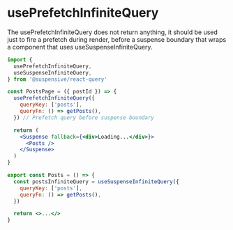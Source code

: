 
# usePrefetchInfiniteQuery

The usePrefetchInfiniteQuery does not return anything, it should be used just to fire a prefetch during render, before a suspense boundary that wraps a component that uses useSuspenseInfiniteQuery.

```jsx /usePrefetchInfiniteQuery/
import {
  usePrefetchInfiniteQuery,
  useSuspenseInfiniteQuery,
} from '@suspensive/react-query'

const PostsPage = ({ postId }) => {
  usePrefetchInfiniteQuery({
    queryKey: ['posts'],
    queryFn: () => getPosts(),
  }) // Prefetch query before suspense boundary

  return (
    <Suspense fallback={<div>Loading...</div>}>
      <Posts />
    </Suspense>
  )
}

export const Posts = () => {
  const postsInfiniteQuery = useSuspenseInfiniteQuery({
    queryKey: ['posts'],
    queryFn: () => getPosts(),
  })

  return <>...</>
}
```
